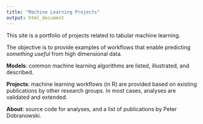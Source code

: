 ```yaml
---
title: "Machine Learning Projects"
output: html_document
---
```


This site is a portfolio of projects related to tabular machine learning.

The objective is to provide examples of workflows that enable predicting *something useful* from high dimensional data. 

**Models**: common machine learning algorithms are listed, illustrated, and described.

**Projects**: machine learning workflows (in R) are provided based on existing publications by other research groups. In most cases, analyses are validated and extended.

**About**: source code for analyses, and a list of publications by Peter Dobranowski.